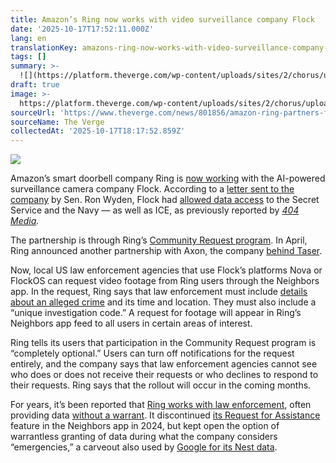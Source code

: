 ```yaml
---
title: Amazon’s Ring now works with video surveillance company Flock
date: '2025-10-17T17:52:11.000Z'
lang: en
translationKey: amazons-ring-now-works-with-video-surveillance-company-flock
tags: []
summary: >-
  ![](https://platform.theverge.com/wp-content/uploads/sites/2/chorus/uploads/chorus_asset/file/22406591/dseifert_20210323_4486_0003.jpg?quality=90&strip=all&crop...
draft: true
image: >-
  https://platform.theverge.com/wp-content/uploads/sites/2/chorus/uploads/chorus_asset/file/22406591/dseifert_20210323_4486_0003.jpg?quality=90&#038;strip=all&#038;crop=0,0,100,100
sourceUrl: 'https://www.theverge.com/news/801856/amazon-ring-partners-flock-video'
sourceName: The Verge
collectedAt: '2025-10-17T18:17:52.859Z'
---
```

![](https://platform.theverge.com/wp-content/uploads/sites/2/chorus/uploads/chorus_asset/file/22406591/dseifert_20210323_4486_0003.jpg?quality=90&strip=all&crop=0,0,100,100)

Amazon’s smart doorbell company Ring is [now working](https://blog.ring.com/about-ring/ring-expands-community-requests-to-additional-community-safety-partners/) with the AI-powered surveillance camera company Flock. According to a [letter sent to the company](https://www.wyden.senate.gov/news/press-releases/wyden-slams-surveillance-tech-company-for-ineffective_protections-for-oregonians-against-abuses-by-federal-agencies-and-out-of-state-law-enforcement) by Sen. Ron Wyden, Flock had [allowed data access](https://www.404media.co/ice-secret-service-navy-all-had-access-to-flocks-nationwide-network-of-cameras/) to the Secret Service and the Navy — as well as ICE, as previously reported by [_404 Media_](https://www.404media.co/ice-taps-into-nationwide-ai-enabled-camera-network-data-shows/)_._

The partnership is through Ring’s [Community Request program](https://blog.ring.com/about-ring/ring-launches-community-requests-a-new-way-to-help-your-community/). In April, Ring announced another partnership with Axon, the company [behind Taser](https://www.theverge.com/news/709836/ring-police-video-sharing-police-axon-partnership). 

Now, local US law enforcement agencies that use Flock’s platforms Nova or FlockOS can request video footage from Ring users through the Neighbors app. In the request, Ring says that law enforcement must include [details about an alleged crime](https://blog.ring.com/about-ring/ring-expands-community-requests-to-additional-community-safety-partners/) and its time and location. They must also include a “unique investigation code.” A request for footage will appear in Ring’s Neighbors app feed to all users in certain areas of interest.  

Ring tells its users that participation in the Community Request program is “completely optional.” Users can turn off notifications for the request entirely, and the company says that law enforcement agencies cannot see who does or does not receive their requests or who declines to respond to their requests. Ring says that the rollout will occur in the coming months. 

For years, it’s been reported that [Ring works with law enforcement](https://www.theverge.com/2019/7/29/20746156/amazons-ring-law-enforcement-partnerships), often providing data [without a warrant](https://www.theverge.com/2022/7/14/23219419/amazon-ring-law-enforcement-no-warrant-no-consent). It discontinued [its Request for Assistance](https://www.theverge.com/2024/1/24/24049165/ring-police-neighbors-app-clips-search-warrant) feature in the Neighbors app in 2024, but kept open the option of warrantless granting of data during what the company considers “emergencies,” a carveout also used by [Google for its Nest data](https://www.theverge.com/2022/7/26/23279562/arlo-apple-wyze-eufy-google-ring-security-camera-foortage-warrant).
